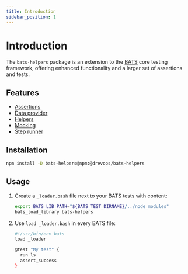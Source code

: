 ```yaml
---
title: Introduction
sidebar_position: 1
---
```


# Introduction

The `bats-helpers` package is an extension to the [BATS](ttps://github.com/bats-core/bats-core)
core testing framework, offering enhanced functionality and a larger set of
assertions and tests.

## Features

- [Assertions](assertions)
- [Data provider](data-provider)
- [Helpers](helpers)
- [Mocking](mocking)
- [Step runner](step-runner)


## Installation

```bash
npm install -D bats-helpers@npm:@drevops/bats-helpers
```

## Usage

1. Create a `_loader.bash` file next to your BATS tests with content:

   ```bash
   export BATS_LIB_PATH="${BATS_TEST_DIRNAME}/../node_modules"
   bats_load_library bats-helpers
   ```

2. Use `load _loader.bash` in every BATS file:

   ```bash
   #!/usr/bin/env bats
   load _loader

   @test "My test" {
     run ls
     assert_success
   }
   ```

